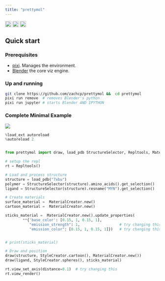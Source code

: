 ```yaml
---
title: "prettymol"
---
```



<a href="https://pypi.org/project/biotite"> <img src="https://img.shields.io/badge/powered%20by-Biotite-orange.svg" alt="Badge showing usage of MDAnalysis as a python package powering the add-on" style="height:20px"/></a>
<a href="https://blender.org"> <img src="https://img.shields.io/badge/powered%20by-Blender%20Python-orange.svg" alt="Badge showing usage of bpy as a python package powering the add-on" style="height:20px"/></a>
<a href="https://github.com/BradyJohnston/MolecularNodes"> <img src="https://img.shields.io/badge/powered%20by-MolecularNodes-orange.svg" alt="Badge showing usage of molecularnodes as a python package powering the add-on" style="height:20px"/></a>



## Quick start

### Prerequisites

- [pixi](https://pixi.sh/latest/). Manages the environment.
- [Blender](https://www.blender.org) the core viz engine.


### Up and running

```sh
git clone https://github.com/zachcp/prettymol &&  cd prettymol
pixi run remove  # removes Blender's python
pixi run jupyter # starts Blender AND IPYTHON
```


### Complete Minimal Example

![](images/green_glow.png)

```python
%load_ext autoreload
%autoreload 2


from prettymol import draw, load_pdb StructureSelector, Repltools, MaterialCreator, StyleCreator, LightingCreator

# setup the repl
rt = Repltools()

# Load and process structure
structure = load_pdb("7xbu")
polymer = StructureSelector(structure).amino_acids().get_selection()
ligand = StructureSelector(structure).resname("MYN").get_selection()

# Create materials
surface_material =  MaterialCreator.new()
cartoon_material =  MaterialCreator.new()

sticks_material =  MaterialCreator.new().update_properties(
        **{'base_color': [0.15, 1, 0.15, 1],
           "emission_strength": 1,                  # try changing this
           "emission_color": [0.15, 1, 0.15, 1]})   # try changing this


# print(sticks_material)

# Draw and position
draw(structure, StyleCreator.cartoon(), MaterialCreator.new())
draw(ligand, StyleCreator.spheres(), sticks_material)

rt.view_set_axis(distance=0.1)  # try changing this
rt.view_render()
```
